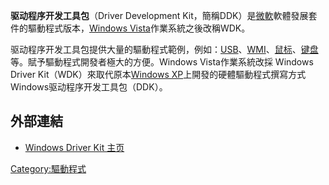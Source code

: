 '''驱动程序开发工具包'''（Driver Development Kit，簡稱DDK）是[[微軟|微軟]]軟體發展套件的驅動程式版本，[[Windows_Vista|Windows Vista]]作業系統之後改稱WDK。

驱动程序开发工具包提供大量的驅動程式範例，例如：[[USB|USB]]、[[WMI|WMI]]、[[鼠标|鼠标]]、[[键盘|键盘]]等。賦予驅動程式開發者極大的方便。Windows Vista作業系統改採 Windows Driver Kit（WDK）來取代原本[[Windows_XP|Windows XP]]上開發的硬體驅動程式撰寫方式Windows驱动程序开发工具包（DDK）。

== 外部連結 ==
* [https://web.archive.org/web/20061205134139/http://www.microsoft.com/whdc/devtools/wdk/default.mspx Windows Driver Kit 主页]

{{compu-soft-stub}}
[[Category:驅動程式|Category:驅動程式]]